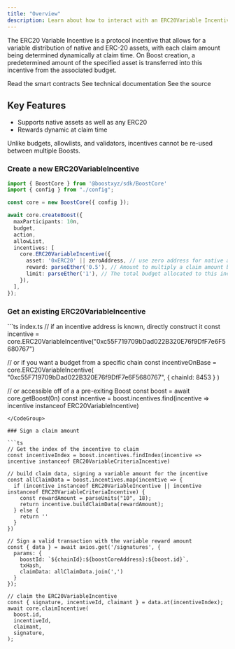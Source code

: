 ```yaml
---
title: "Overview"
description: Learn about how to interact with an ERC20Variable Incentive using the SDK
---
```



The ERC20 Variable Incentive is a protocol incentive that allows for a variable distribution of native and ERC-20 assets, with each claim amount being determined dynamically at claim time. On Boost creation, a predetermined amount of the specified asset is transferred into this incentive from the associated budget.

<SDKDisclaimer />

<CardGroup cols={3}>
  <Card
    title="Smart Contract"
    icon="file-contract"
    href="https://github.com/boostxyz/boost-protocol/blob/main/packages/evm/contracts/incentives/ERC20VariableIncentive.sol"
  >
      Read the smart contracts
  </Card>
  <Card
    title="Typedoc"
    icon="file-lines"
    href="https://sdk.boost.xyz/classes/ERC20VariableIncentive.html"
  >
    See technical documentation
  </Card>
  <Card
    title="SDK Implementation"
    icon="file-code"
    href="https://github.com/boostxyz/boost-protocol/blob/main/packages/sdk/src/Incentives/ERC20VariableIncentive.ts"
  >
    See the source
  </Card>
</CardGroup>

## Key Features

- Supports native assets as well as any ERC20
- Rewards dynamic at claim time

<Info>
  Unlike budgets, allowlists, and validators, incentives cannot be re-used between multiple Boosts.
</Info>

### Create a new ERC20VariableIncentive

<CodeGroup>

  ```ts index.ts
  import { BoostCore } from '@boostxyz/sdk/BoostCore'
  import { config } from "./config";

  const core = new BoostCore({ config });

  await core.createBoost({
    maxParticipants: 10n,
    budget,
    action,
    allowList,
    incentives: [
      core.ERC20VariableIncentive({
        asset: '0xERC20' || zeroAddress, // use zero address for native assets
        reward: parseEther('0.5'), // Amount to multiply a claim amount by, if 0n or 1 ether, user will be transferred the whole amount asserted at claim time.
        limit: parseEther('1'), // The total budget allocated to this incentive
      }),
    ],
  });
  ```

  <Config />
</CodeGroup>

### Get an existing ERC20VariableIncentive

<CodeGroup>
```ts index.ts
// if an incentive address is known, directly construct it
const incentive = core.ERC20VariableIncentive("0xc55F719709bDad022B320E76f9DfF7e6F5680767")

// or if you want a budget from a specific chain
const incentiveOnBase = core.ERC20VariableIncentive(
  "0xc55F719709bDad022B320E76f9DfF7e6F5680767",
  { chainId: 8453 }
)

// or accessible off of a a pre-exiting Boost
const boost = await core.getBoost(0n)
const incentive = boost.incentives.find(incentive => incentive instanceof ERC20VariableIncentive)
```
</CodeGroup>

### Sign a claim amount

```ts
// Get the index of the incentive to claim
const incentiveIndex = boost.incentives.findIndex(incentive => incentive instanceof ERC20VariableCriteriaIncentive)

// build claim data, signing a variable amount for the incentive
const allClaimData = boost.incentives.map(incentive => {
  if (incentive instanceof ERC20VariableIncentive || incentive instanceof ERC20VariableCriteriaIncentive) {
    const rewardAmount = parseUnits("10", 18);
    return incentive.buildClaimData(rewardAmount);
  } else {
    return ''
  }
})

// Sign a valid transaction with the variable reward amount
const { data } = await axios.get('/signatures', {
  params: {
    boostId: `${chainId}:${boostCoreAddress}:${boost.id}`,
    txHash,
    claimData: allClaimData.join(',')
  }
});

// claim the ERC20VariableIncentive
const { signature, incentiveId, claimant } = data.at(incentiveIndex);
await core.claimIncentive(
  boost.id,
  incentiveId,
  claimant,
  signature,
);
```
